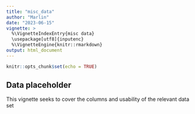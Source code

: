 ```yaml
---
title: "misc_data"
author: "Marlin"
date: "2023-06-15"
vignette: >
  %\VignetteIndexEntry{misc data}
  \usepackage[utf8]{inputenc}
  %\VignetteEngine{knitr::rmarkdown}
output: html_document
---
```


```r
knitr::opts_chunk$set(echo = TRUE)
```

## Data placeholder

This vignette seeks to cover the columns and usability of the relevant data set

```r

```

```r

```


```r
```